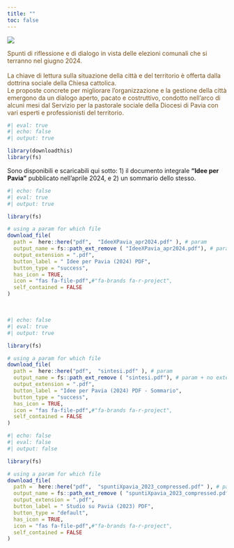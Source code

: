 ```yaml
---
title: ""
toc: false
---
```


<!-- #### First title -->

<!-- ```{=html} -->
<!-- <iframe  src="pdf/IdeeXPavia_apr2024.pdf"  width=350 height=450 style="border: 0.5px solid #2e3846;"></iframe> -->
<!-- ``` -->

:::: {.grid}
::: {.g-col-4}

[![](pdf/screenshot_doc.png)](./pdf/IdeeXPavia_apr2024.pdf)

<!-- ![](pdf/screenshot_doc.png)  -->
:::

::: {.g-col-8}

[Spunti di riflessione e di dialogo in vista delle elezioni comunali che si terranno nel giugno 2024. <br><br>
La chiave di lettura sulla situazione della città e del territorio è offerta dalla dottrina sociale della Chiesa cattolica.<br>Le proposte concrete per migliorare l’organizzazione e la gestione della città emergono da un dialogo aperto, pacato e costruttivo, condotto nell'arco di alcuni mesi dal Servizio per la pastorale sociale della Diocesi di Pavia con vari esperti e professionisti del territorio.]{style="color:#77501a"}
 
<!-- <a href='pdf/IdeeXPavia_apr2024.pdf' target="_blank"> Leggi in una nuova finestra </a> -->

```r
#| eval: true
#| echo: false
#| output: true

library(downloadthis)
library(fs) 
```

Sono disponibili e scaricabili qui sotto: 1) il documento integrale **"Idee per Pavia"** pubblicato nell'aprile 2024, e 2) un sommario dello stesso.

  
```r
#| echo: false
#| eval: true
#| output: true

library(fs) 

# using a param for which file 
download_file(
  path =  here::here("pdf",  "IdeeXPavia_apr2024.pdf" ), # param
  output_name = fs::path_ext_remove ( "IdeeXPavia_apr2024.pdf"), # param + no extension.... 
  output_extension = ".pdf",  
  button_label = " Idee per Pavia (2024) PDF",
  button_type = "success",
  has_icon = TRUE,
  icon = "fas fa-file-pdf",#"fa-brands fa-r-project",
  self_contained = FALSE
)
```

<br>
```r
#| echo: false
#| eval: true
#| output: true

library(fs) 

# using a param for which file 
download_file(
  path =  here::here("pdf",  "sintesi.pdf" ), # param
  output_name = fs::path_ext_remove ( "sintesi.pdf"), # param + no extension.... 
  output_extension = ".pdf",  
  button_label = "Idee per Pavia (2024) PDF - Sommario",
  button_type = "success",
  has_icon = TRUE,
  icon = "fas fa-file-pdf",#"fa-brands fa-r-project",
  self_contained = FALSE
)
```

 
```r
#| echo: false
#| eval: false
#| output: false

library(fs) 

# using a param for which file 
download_file(
  path =  here::here("pdf",  "spuntiXpavia_2023_compressed.pdf" ), # param
  output_name = fs::path_ext_remove ( "spuntiXpavia_2023_compressed.pdf"), # param + no extension.... 
  output_extension = ".pdf",  
  button_label = " Studio su Pavia (2023) PDF",
  button_type = "default",
  has_icon = TRUE,
  icon = "fas fa-file-pdf",#"fa-brands fa-r-project",
  self_contained = FALSE
)
```
:::
::::

 

 
